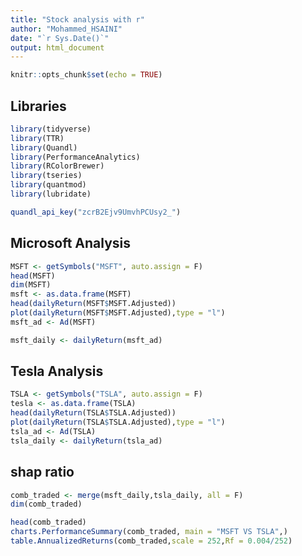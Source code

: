---
title: "Stock analysis with r"
author: "Mohammed_HSAINI"
date: "`r Sys.Date()`"
output: html_document
---

```{r setup, include=FALSE}
knitr::opts_chunk$set(echo = TRUE)
```

## Libraries##

```{r}
library(tidyverse)
library(TTR)
library(Quandl)
library(PerformanceAnalytics)
library(RColorBrewer)
library(tseries)
library(quantmod)
library(lubridate)

quandl_api_key("zcrB2Ejv9UmvhPCUsy2_")
```

## Microsoft Analysis##
```{r}
MSFT <- getSymbols("MSFT", auto.assign = F)
head(MSFT)
dim(MSFT)
msft <- as.data.frame(MSFT)
head(dailyReturn(MSFT$MSFT.Adjusted))
plot(dailyReturn(MSFT$MSFT.Adjusted),type = "l")
msft_ad <- Ad(MSFT)

msft_daily <- dailyReturn(msft_ad)

```


## Tesla Analysis##
```{r}
TSLA <- getSymbols("TSLA", auto.assign = F)
tesla <- as.data.frame(TSLA)
head(dailyReturn(TSLA$TSLA.Adjusted))
plot(dailyReturn(TSLA$TSLA.Adjusted),type = "l")
tsla_ad <- Ad(TSLA)
tsla_daily <- dailyReturn(tsla_ad)
```

## shap ratio##
```{r}
comb_traded <- merge(msft_daily,tsla_daily, all = F)
dim(comb_traded)

head(comb_traded)
charts.PerformanceSummary(comb_traded, main = "MSFT VS TSLA",)
table.AnnualizedReturns(comb_traded,scale = 252,Rf = 0.004/252)
```

